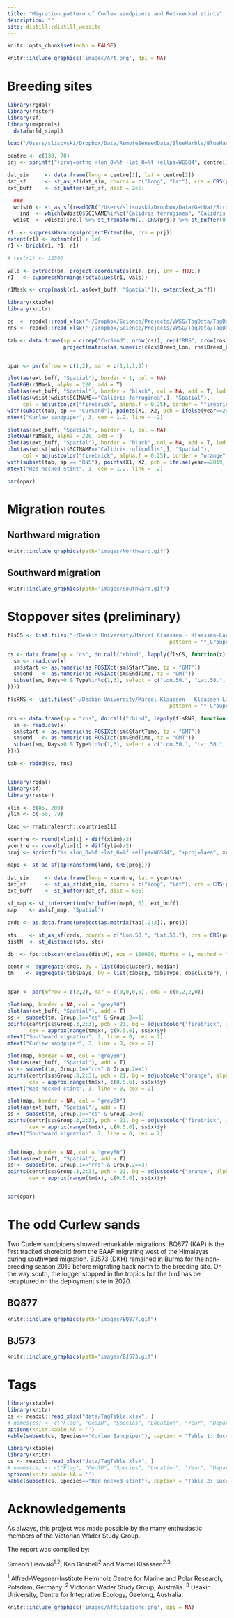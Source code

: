```yaml
---
title: "Migration pattern of Curlew sandpipers and Red-necked stints"
description: ""
site: distill::distill_website
---
```


```r
knitr::opts_chunk$set(echo = FALSE)
```

```r
knitr::include_graphics('images/Art.png', dpi = NA)
```

# Breeding sites

```r
library(rgdal)
library(raster)
library(sf)
library(maptools)
  data(wrld_simpl)

load("/Users/slisovski/Dropbox/Data/RemoteSensedData/BlueMarble/BlueMarble_Raster/BlueMarble_210.RData")

centre <- c(130, 70)
prj <- sprintf("+proj=ortho +lon_0=%f +lat_0=%f +ellps=WGS84", centre[1], centre[2])

dat_sim     <- data.frame(long = centre[1], lat = centre[2])
dat_sf      <- st_as_sf(dat_sim, coords = c("long", "lat"), crs = CRS(proj4string(wrld_simpl))) %>% st_transform(CRS(prj))
ext_buff    <- st_buffer(dat_sf, dist = 2e6)

  ###
  wdist0 <- st_as_sf(readOGR("/Users/slisovski/Dropbox/Data/GeoDat/BirdLife_Distributions/Waders/Wader_2.shp", verbose = FALSE))
    ind  <- which(wdist0$SCINAME%in%c("Calidris ferruginea", "Calidris ruficollis" ) & wdist0$SEASONAL==2)
  wdist  <- wdist0[ind,] %>% st_transform(., CRS(prj)) %>% st_buffer(0) %>% st_intersection(ext_buff)

r1  <- suppressWarnings(projectExtent(bm, crs = prj))
extent(r1) <- extent(r1) + 1e6
r1 <- brick(r1, r1, r1)

# res(r1) <- 12500

vals <- extract(bm, project(coordinates(r1), prj, inv = TRUE))
r1   <- suppressWarnings(setValues(r1, vals))

r1Mask <- crop(mask(r1, as(ext_buff, "Spatial")), extent(ext_buff))

```

```r
library(xtable)
library(knitr)

cs  <- readxl::read_xlsx("~/Dropbox/Science/Projects/VWSG/TagData/TagData_CurSand.xlsx", sheet = "Analyses")
rns <- readxl::read_xlsx("~/Dropbox/Science/Projects/VWSG/TagData/TagData_RNS.xlsx", sheet = "Analyses")

tab <- data.frame(sp = c(rep("CurSand", nrow(cs)), rep("RNS", nrow(rns))), year = c(cs$Year, rns$Year), 
                  project(matrix(as.numeric(c(cs$Breed_Lon, rns$Breed_Lon, cs$Breed_Lat, rns$Breed_Lat)), ncol = 2, byrow = F), prj))


opar <- par(mfrow = c(1,2), mar = c(1,1,1,1))

plot(as(ext_buff, "Spatial"), border = 1, col = NA)
plotRGB(r1Mask, alpha = 220, add = T)
plot(as(ext_buff, "Spatial"), border = "black", col = NA, add = T, lwd = 2)
plot(as(wdist[wdist$SCINAME=="Calidris ferruginea",], "Spatial"), 
     col = adjustcolor("firebrick", alpha.f = 0.25), border = "firebrick", add = T)
with(subset(tab, sp == "CurSand"), points(X1, X2, pch = ifelse(year==2019, 21, 22), col = "grey90", bg = adjustcolor("firebrick", alpha.f = 0.8), cex = 3))
mtext("Curlew sandpiper", 3, cex = 1.2, line = -2)

plot(as(ext_buff, "Spatial"), border = 1, col = NA)
plotRGB(r1Mask, alpha = 220, add = T)
plot(as(ext_buff, "Spatial"), border = "black", col = NA, add = T, lwd = 2)
plot(as(wdist[wdist$SCINAME=="Calidris ruficollis",], "Spatial"), 
     col = adjustcolor("firebrick", alpha.f = 0.25), border = "orange", add = T)
with(subset(tab, sp == "RNS"), points(X1, X2, pch = ifelse(year==2019, 21, 22), col = "grey90", bg = adjustcolor("orange", alpha.f = 0.8), cex = 3))
mtext("Red-necked stint", 3, cex = 1.2, line = -2)

par(opar)
```

# Migration routes

## Northward migration

```r
knitr::include_graphics(path="images/Northward.gif")
```

## Southward migration

```r
knitr::include_graphics(path="images/Southward.gif")
```

# Stoppover sites (preliminary)

```r
flsCS <- list.files("~/Deakin University/Marcel Klaassen - Klaassen-Lab/Geolocation/Results/CurlewSandpiper", 
                                                    pattern = "*_Grouped_movementSummary.csv", full.names = T)

cs <- data.frame(sp = "cs", do.call("rbind", lapply(flsCS, function(x) {
  sm <- read.csv(x)
  sm$start <- as.numeric(as.POSIXct(sm$StartTime, tz = "GMT"))
  sm$end   <- as.numeric(as.POSIXct(sm$EndTime, tz = "GMT"))
  subset(sm, Days>0 & Type%in%c(1,3), select = c("Lon.50.", "Lat.50.", "Days", "Type"))
})))

flsRNS <- list.files("~/Deakin University/Marcel Klaassen - Klaassen-Lab/Geolocation/Results/RedNeckedStint", 
                                                    pattern = "*_Grouped_movementSummary.csv", full.names = T)

rns <- data.frame(sp = "rns", do.call("rbind", lapply(flsRNS, function(x) {
  sm <- read.csv(x)
  sm$start <- as.numeric(as.POSIXct(sm$StartTime, tz = "GMT"))
  sm$end   <- as.numeric(as.POSIXct(sm$EndTime, tz = "GMT"))
  subset(sm, Days>0 & Type%in%c(1,3), select = c("Lon.50.", "Lat.50.", "Days", "Type"))
})))

tab <- rbind(cs, rns)


library(rgdal)
library(sf)
library(raster)

xlim <- c(85, 200)
ylim <- c(-50, 79)

land <- rnaturalearth::countries110

xcentre <- round(xlim[1] + diff(xlim)/2)
ycentre <- round(ylim[1] + diff(ylim)/2)
proj <- sprintf("%s +lon_0=%f +lat_0=%f +ellps=WGS84", "+proj=laea", xcentre, ycentre)

map0 <- st_as_sf(spTransform(land, CRS(proj)))
  
dat_sim     <- data.frame(long = xcentre, lat = ycentre)
dat_sf      <- st_as_sf(dat_sim, coords = c("long", "lat"), crs = CRS(proj4string(land))) %>% st_transform(CRS(proj))
ext_buff    <- st_buffer(dat_sf, dist = 6e6)

sf_map <- st_intersection(st_buffer(map0, 0), ext_buff)
map    <- as(sf_map, "Spatial")
```


```r

crds <- as.data.frame(project(as.matrix(tab[,2:3]), proj))

sts    <- st_as_sf(crds, coords = c("Lon.50.", "Lat.50."), crs = CRS(proj))
distM  <- st_distance(sts, sts)

db  <- fpc::dbscan(unclass(distM), eps = 100000, MinPts = 1, method = "dist")

centr <- aggregate(crds, by = list(db$cluster), median)
tm    <- aggregate(tab$Days, by = list(tab$sp, tab$Type, db$cluster), sum)


opar <- par(mfrow = c(2,2), mar = c(0,0,0,0), oma = c(0,2,2,0))

plot(map, border = NA, col = "grey80")
plot(as(ext_buff, "Spatial"), add = T)
ss <- subset(tm, Group.1=="cs" & Group.2==1)
points(centr[ss$Group.3,2:3], pch = 21, bg = adjustcolor("firebrick", alpha.f = 0.5),
       cex = approx(range(tm$x), c(0.5,6), ss$x)$y)
mtext("Southward migration", 2, line = 0, cex = 2)
mtext("Curlew sandpiper", 3, line = 0, cex = 2)

plot(map, border = NA, col = "grey80")
plot(as(ext_buff, "Spatial"), add = T)
ss <- subset(tm, Group.1=="rns" & Group.2==1)
points(centr[ss$Group.3,2:3], pch = 21, bg = adjustcolor("orange", alpha.f = 0.5),
       cex = approx(range(tm$x), c(0.5,6), ss$x)$y)
mtext("Red-necked stint", 3, line = 0, cex = 2)

plot(map, border = NA, col = "grey80")
plot(as(ext_buff, "Spatial"), add = T)
ss <- subset(tm, Group.1=="cs" & Group.2==3)
points(centr[ss$Group.3,2:3], pch = 21, bg = adjustcolor("firebrick", alpha.f = 0.5),
       cex = approx(range(tm$x), c(0.5,6), ss$x)$y)
mtext("Southward migration", 2, line = 0, cex = 2)


plot(map, border = NA, col = "grey80")
plot(as(ext_buff, "Spatial"), add = T)
ss <- subset(tm, Group.1=="rns" & Group.2==3)
points(centr[ss$Group.3,2:3], pch = 21, bg = adjustcolor("orange", alpha.f = 0.5),
       cex = approx(range(tm$x), c(0.5,6), ss$x)$y)


par(opar)
```

# The odd Curlew sands

Two Curlew sandpipers showed remarkable migrations. BQ877 (KAP) is the first tracked shorebrid from the EAAF migrating west of the Himalayas during southward migration. BJ573 (DKH) remained in Burma for the non-breeding season 2019 before migrating back north to the breeding site. On the way south, the logger stopped in the tropics but the bird has be recaptured on the deployment site in 2020.

## BQ877

```r
knitr::include_graphics(path="images/BQ877.gif")
```

## BJ573

```r
knitr::include_graphics(path="images/BJ573.gif")
```

# Tags

```r
library(xtable)
library(knitr)
cs <- readxl::read_xlsx("data/TagTable.xlsx", )
# names(cs) <- c("Flag", "GeoID", "Species", "Location", "Year", "Depart1", "Arrival1", "Depart2", "Arrival2")
options(knitr.kable.NA = '')
kable(subset(cs, Species=="Curlew Sandpiper"), caption = "Table 1: Succesfully retrieved Curlew sandpipers.", )
```

```r
library(xtable)
library(knitr)
cs <- readxl::read_xlsx("data/TagTable.xlsx", )
# names(cs) <- c("Flag", "GeoID", "Species", "Location", "Year", "Depart1", "Arrival1", "Depart2", "Arrival2")
options(knitr.kable.NA = '')
kable(subset(cs, Species=="Red-necked stint"), caption = "Table 2: Succesfully retrieved Red-necked stints.", )
```

# Acknowledgements

As always, this project was made possible by the many enthusiastic members of the Victorian Wader Study Group. 

The report was compiled by:

Simeon Lisovski^1,2^, Ken Gosbell^2^ and Marcel Klaassen^2,3^

^1^ Alfred-Wegener-Institute Helmholz Centre for Marine and Polar Research, Potsdam, Germany. ^2^ Victorian Wader Study Group, Australia. ^3^ Deakin University, Centre for Integrative Ecology, Geelong, Australia. \


```r
knitr::include_graphics('images/Affiliations.png', dpi = NA)
```
